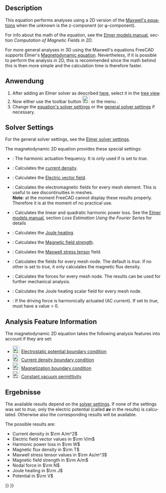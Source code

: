 <languages/>

{{Docnav/de
|[[FEM_EquationMagnetodynamic/de|GleichungElektrodynamik]]
|[[FEM_EquationFlow/de|GleichnugFluss]]
|[[FEM_Workbench/de|FEM]]
|IconL=FEM_EquationMagnetodynamic.svg
|IconR=FEM_EquationFlow.svg
|IconC=Workbench_FEM.svg
}}

{{GuiCommand/de
|Name=FEM EquationMagnetodynamic2D
|Name/de=FEM GleichungElektrodynamik2D
|MenuLocation=Solve → Electromagnetic Equations → Magnetodynamic2D equation
|Workbenches=[[FEM_Workbench/de|FEM]]
|Version=0.21
|SeeAlso=[[FEM_EquationMagnetodynamic/de|FEM GleichungElektrodynamik2D]]
}}

<div lang="en" dir="ltr" class="mw-content-ltr">
==Description==
</div>

<div lang="en" dir="ltr" class="mw-content-ltr">
This equation performs analyses using a 2D version of the [https://en.wikipedia.org/wiki/Maxwell%27s_equations Maxwell's equations] when the unknown is the z-component (or φ-component).
</div>

<div lang="en" dir="ltr" class="mw-content-ltr">
For info about the math of the equation, see the [http://www.elmerfem.org/blog/documentation/ Elmer models manual], section ''Computation of Magnetic Fields in 2D''.
</div>

<div lang="en" dir="ltr" class="mw-content-ltr">
For more general analyses in 3D using the Maxwell's equations FreeCAD supports Elmer's [[FEM_EquationMagnetodynamic|Magnetodynamic equation]]. Nevertheless, if it is possible to perform the analysis in 2D, this is recommended since the math behind this is then more simple and the calculation time is therefore faster.
</div>

<span id="Usage"></span>
==Anwendung==

<div lang="en" dir="ltr" class="mw-content-ltr">
# After adding an Elmer solver as described [[FEM_SolverElmer#Equations|here]], select it in the [[Tree_view|tree view]].
# Now either use the toolbar button [[Image:FEM_EquationMagnetodynamic2D.svg|24px]] or the menu {{MenuCommand|Solve → Electromagnetic Equations → Magnetodynamic2D equation}}.
# Change the [[#Solver_Settings|equation's solver settings]] or the [[FEM_SolverElmer_SolverSettings|general solver settings]] if necessary.
</div>

<div lang="en" dir="ltr" class="mw-content-ltr">
==Solver Settings==
</div>

<div lang="en" dir="ltr" class="mw-content-ltr">
For the general solver settings, see the [[FEM_SolverElmer_SolverSettings|Elmer solver settings]].
</div>

<div lang="en" dir="ltr" class="mw-content-ltr">
The magnetodynamic 2D equation provides these special settings:
* {{PropertyData|Angular Frequency}}: The harmonic actuation frequency. It is only used if {{PropertyData|Is Harmonic}} is set to ''true''.
* {{PropertyData|Calculate Current Density}}: Calculates the [https://en.wikipedia.org/wiki/Current_density current density].
* {{PropertyData|Calculate Electric Field}}: Calculates the [https://en.wikipedia.org/wiki/Electric_field Electric vector field].
* {{PropertyData|Calculate Elemental Fields}}: Calculates the electromagnetic fields for every mesh element. This is useful to see discontinuities in meshes.</br>'''Note''': at the moment FreeCAD cannot display these results properly. Therefore it is at the moment of no practical use.
* {{PropertyData|Calculate Harmonic Loss}}: Calculates the linear and quadratic harmonic power loss. See the [https://www.elmerfem.org/blog/documentation/ Elmer models manual], section ''Loss Estimation Using the Fourier Series'' for details
* {{PropertyData|Calculate Joule Heating}}: Calculates the [https://en.wikipedia.org/wiki/Joule_heating Joule heating].
* {{PropertyData|Calculate Magnetic Strength}}: Calculates the [https://en.wikipedia.org/wiki/Magnetic_field Magnetic field strength].
* {{PropertyData|Calculate Maxwell Stress}}: Calculates the [https://en.wikipedia.org/wiki/Maxwell_stress_tensor Maxwell stress tensor] field.
* {{PropertyData|Calculate Nodal Fields}}: Calculates the fields for every mesh node. The default is ''true''. If no other {{PropertyData|Calculate *}} is set to ''true'', it only calculates the magnetic flux density.
* {{PropertyData|Calculate Nodal Forces}}: Calculates the forces for every mesh node. The results can be used for further mechanical analysis.
* {{PropertyData|Calculate Nodal Heating}}: Calculates the Joule heating scalar field for every mesh node.
* {{PropertyData|Is Harmonic}}: If the driving force is harmonically actuated (AC current). If set to ''true'', {{PropertyData|Angular Frequency}} must have a value > 0.
</div>

<div lang="en" dir="ltr" class="mw-content-ltr">
==Analysis Feature Information==
</div>

<div lang="en" dir="ltr" class="mw-content-ltr">
The magnetodynamic 2D equation takes the following analysis features into account if they are set:
</div>

<div lang="en" dir="ltr" class="mw-content-ltr">
* [[Image:FEM_ConstraintElectrostaticPotential.svg|24px]] [[FEM_ConstraintElectrostaticPotential|Electrostatic potential boundary condition]]
* [[Image:FEM_ConstraintCurrentDensity.svg|24px]] [[FEM_ConstraintCurrentDensity|Current density boundary condition]]
* [[Image:FEM_ConstraintMagnetization.svg|24px]] [[FEM_ConstraintMagnetization|Magnetization boundary condition]]
* [[Image:FEM_ConstantVacuumPermittivity.svg|24px]] [[FEM_ConstantVacuumPermittivity|Constant vacuum permittivity]]
</div>

<span id="Results"></span>
==Ergebnisse==

<div lang="en" dir="ltr" class="mw-content-ltr">
The available results depend on the [[#Solver_Settings|solver settings]]. If none of the {{PropertyData|Calculate *}} settings was set to ''true'', only the electric potential  (called '''av''' in the results) is calculated. Otherwise also the corresponding results will be available.
</div>

<div lang="en" dir="ltr" class="mw-content-ltr">
The possible results are:
* Current density in <math>\rm A/m^2</math>
* Electric field vector values in <math>\rm V/m</math>
* Harmonic power loss in <math>\rm W</math>
* Magnetic flux density in <math>\rm T</math>
* Maxwell stress tensor values in <math>\rm As/m^3</math>
* Magnetic field strength in <math> \rm A/m</math>
* Nodal force in <math>\rm N</math>
* Joule heating in <math>\rm J</math>
* Potential in <math>\rm V</math>
</div>


{{Docnav/de
|[[FEM_EquationMagnetodynamic/de|GleichungElektrodynamik]]
|[[FEM_EquationFlow/de|GleichnugFluss]]
|[[FEM_Workbench/de|FEM]]
|IconL=FEM_EquationMagnetodynamic.svg
|IconR=FEM_EquationFlow.svg
|IconC=Workbench_FEM.svg
}}

{{FEM Tools navi{{#translation:}}}}
{{Userdocnavi{{#translation:}}}}